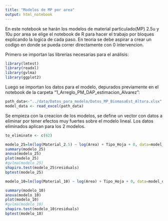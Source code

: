 ```yaml
---
title: "Modelos de MP por area"
output: html_notebook
---
```

En este notebook se harán los modelos de material particulado(MP) 2.5u y 10u por area se elige el notebook de R para hacer
el trabajo por bloques explicando la logica de cada paso. En teoria se debe aspirar a crear un codigo en donde se pueda correr
directamente con 0 intervencion.

Primero se importan las librerías necesarias para el análisis:

```r
library(lmtest)
library(readxl)
library(gvlma)
library(ggplot2)
```

Luego se importan los datos para el modelo, depurados previamente en el notebook de la carpeta "1_Arreglo_PM_DAP_estimacion_Alvarez":

```r
path_data<-"../data/Datos_para_modelo/Datos_MP_BiomasaEst_Altura.xlsx"
model_data <- read_excel(path_data)
```

Se empieza con la creacion de los modelos, se define un vector con datos a eliminar por tener efectos muy fuertes sobre 
el modelo lineal. Los datos eliminados aplican para los 2 modelos. 

```r
to_eliminate <- c(62)

modelo_25=lm(log(Material_2.5) ~ log(Area) + Tipo_Hoja + 0, data=model_data[-to_eliminate,])#[-c(61,62,32,168,242),])
summary(modelo_25)
anova(modelo_25)
plot(modelo_25)
#gvlma(modelo_25)
shapiro.test(modelo_25$residuals)
bptest(modelo_25)
```



```r
modelo_10=lm(log(Material_10) ~ log(Area) + Tipo_Hoja + 0, data=model_data[-to_eliminate,])#[-c(32,61,62,168,242),])

summary(modelo_10)
anova(modelo_10)
plot(modelo_10)
#gvlma(modelo_10)
shapiro.test(modelo_10$residuals)
bptest(modelo_10)
```

